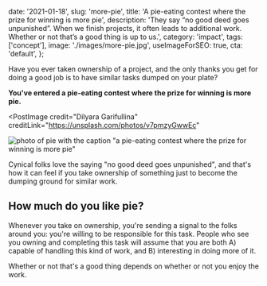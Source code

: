   date: '2021-01-18',
  slug: 'more-pie',
  title: 'A pie-eating contest where the prize for winning is more pie',
  description:
    'They say “no good deed goes unpunished”. When we finish projects, it often leads to additional work. Whether or not that’s a good thing is up to us.',
  category: 'impact',
  tags: ['concept'],
  image: './images/more-pie.jpg',
  useImageForSEO: true,
  cta: 'default',
};

Have you ever taken ownership of a project, and the only thanks you get for doing a good job is to have similar tasks dumped on your plate?

**You've entered a pie-eating contest where the prize for winning is more pie.**

<PostImage
  credit="Dilyara Garifullina"
  creditLink="https://unsplash.com/photos/v7pmzyGwwEc"
>

  ![photo of pie with the caption "a pie-eating contest where the prize for winning is more pie"](images/more-pie-square.jpg)

</PostImage>

Cynical folks love the saying "no good deed goes unpunished", and that's how it can feel if you take ownership of something just to become the dumping ground for similar work.

## How much do you like pie?

Whenever you take on ownership, you're sending a signal to the folks around you: you're willing to be responsible for this task. People who see you owning and completing this task will assume that you are both A) capable of handling this kind of work, and B) interesting in doing more of it.

Whether or not that's a good thing depends on whether or not you enjoy the work.
